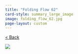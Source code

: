 ```yaml
---
title: "Folding Flow 62"
card-style: summary_large_image
image: folding_flow_62.jpg
page-layout: custom
---
```


[\< Back](index.qmd){.btn .btn-secondary .btn role="button"}

![](folding_flow_62.jpg){.full-art-display}

